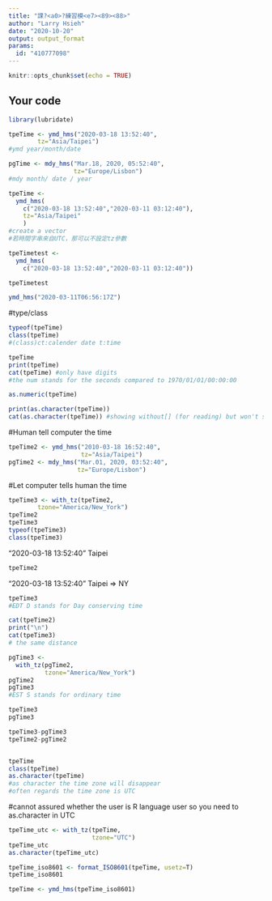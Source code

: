 ---
title: "課?<a0>?練習模<e7><89><88>"
author: "Larry Hsieh"
date: "2020-10-20"
output: output_format
params:
  id: "410777098"
---

```{r setup, include=FALSE}
knitr::opts_chunk$set(echo = TRUE)
```

## Your code
```{r}
library(lubridate)
```

```{r}
tpeTime <- ymd_hms("2020-03-18 13:52:40",
        tz="Asia/Taipei")
#ymd year/month/date
```

```{r}
pgTime <- mdy_hms("Mar.18, 2020, 05:52:40",
                  tz="Europe/Lisbon")
#mdy month/ date / year
```

```{r}
tpeTime <- 
  ymd_hms(
    c("2020-03-18 13:52:40","2020-03-11 03:12:40"),
    tz="Asia/Taipei"
    )
#create a vector
#若時間字串來自UTC，那可以不設定tz參數
```

```{r}
tpeTimetest <- 
  ymd_hms(
    c("2020-03-18 13:52:40","2020-03-11 03:12:40"))
```

```{r}
tpeTimetest
```




```{r}
ymd_hms("2020-03-11T06:56:17Z")
```


#type/class
```{r}
typeof(tpeTime)
class(tpeTime)
#(class)ct:calender date t:time
```

```{r}
tpeTime
print(tpeTime)
cat(tpeTime) #only have digits
#the num stands for the seconds compared to 1970/01/01/00:00:00
```

```{r}
as.numeric(tpeTime)
```
```{r}
print(as.character(tpeTime))
cat(as.character(tpeTime)) #showing without[] (for reading) but won't show time zone
```

#Human tell computer the time
```{r}
tpeTime2 <- ymd_hms("2010-03-18 16:52:40",
                    tz="Asia/Taipei")
pgTime2 <- mdy_hms("Mar.01, 2020, 03:52:40",
                   tz="Europe/Lisbon")
```

#Let computer tells human the time
```{r}
tpeTime3 <- with_tz(tpeTime2,
        tzone="America/New_York")
tpeTime2
tpeTime3
typeof(tpeTime3)
class(tpeTime3)
```

"2020-03-18 13:52:40" Taipei

```{r}
tpeTime2
```
"2020-03-18 13:52:40" Taipei => NY
```{r}
tpeTime3
#EDT D stands for Day conserving time
```
```{r}
cat(tpeTime2)
print("\n")
cat(tpeTime3)
# the same distance
```

```{r}
pgTime3 <- 
  with_tz(pgTime2,
          tzone="America/New_York")
pgTime2
pgTime3
#EST S stands for ordinary time
```

```{r}
tpeTime3
pgTime3
```

```{r}
tpeTime3-pgTime3
tpeTime2-pgTime2
```
```{r}

```

```{r}
tpeTime
class(tpeTime)
as.character(tpeTime)
#as character the time zone will disappear
#often regards the time zone is UTC
```

#cannot assured whether the user is R language user so you need to as.character in UTC
```{r}
tpeTime_utc <- with_tz(tpeTime,
                       tzone="UTC")
tpeTime_utc
as.character(tpeTime_utc)
```

```{r}
tpeTime_iso8601 <- format_ISO8601(tpeTime, usetz=T)
tpeTime_iso8601
```

```{r}
tpeTime <- ymd_hms(tpeTime_iso8601)
```





